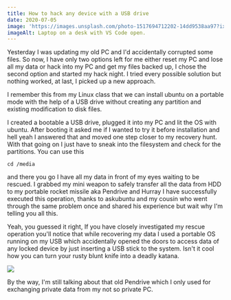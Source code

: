 ```yaml
---
title: How to hack any device with a USB drive
date: 2020-07-05
image: 'https://images.unsplash.com/photo-1517694712202-14dd9538aa97?ixlib=rb-1.2.1&ixid=eyJhcHBfaWQiOjEyMDd9&auto=format&fit=crop&w=2100&q=80'
imageAlt: Laptop on a desk with VS Code open.
---
```


Yesterday I was updating my old PC and I'd accidentally corrupted some files. So now, I have only two options left for me either reset my PC and lose all my data or hack into my PC and get my files backed up, I chose the second option and started my hack night. I tried every possible solution but nothing worked, at last, I picked up a new approach.

I remember this from my Linux class that we can install ubuntu on a portable mode with the help of a USB drive without creating any partition and existing modification to disk files. 

I created a bootable a USB drive, plugged it into my PC and lit the OS with ubuntu. After booting it asked me if I wanted to try it before installation and hell yeah I answered that and moved one step closer to my recovery hunt. With that going on I just have to sneak into the filesystem and check for the partitions. You can use this

    
    cd /media
    

and there you go I have all my data in front of my eyes waiting to be rescued. I grabbed my mini weapon to safely transfer all the data from HDD to my portable rocket missile aka Pendrive and Hurray I have successfully executed this operation, thanks to askubuntu and my cousin who went through the same problem once and shared his experience but wait why I'm telling you all this.

Yeah, you guessed it right, If you have closely investigated my rescue operation you'll notice that while recovering my data I used a portable OS running on my USB which accidentally opened the doors to access data of any locked device by just inserting a USB stick to the system. Isn't it cool how you can turn your rusty blunt knife into a deadly katana.

![](https://media2.giphy.com/media/26gR1qKQouIoEuxNe/giphy.gif?cid=ecf05e4713ae387ebfcd4119e090c44e8fafda4935d7ba58&rid=giphy.gif)

By the way, I'm still talking about that old Pendrive which I only used for exchanging private data from my not so private PC.
